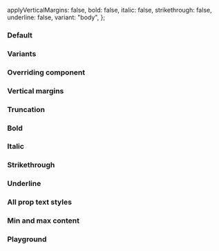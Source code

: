 
<Meta of={IcTypographyStories} />

<Description markdown={readme} />

  applyVerticalMargins: false,
  bold: false,
  italic: false,
  strikethrough: false,
  underline: false,
  variant: "body",
};

### Default

<Canvas>
  <Story of={IcTypographyStories.Default} />
</Canvas>

### Variants

<Canvas>
  <Story of={IcTypographyStories.Variants} />
</Canvas>

### Overriding component

<Canvas>
  <Story of={IcTypographyStories.ComponentOverride} />
</Canvas>

### Vertical margins

<Canvas>
  <Story of={IcTypographyStories.VerticalMargins} />
</Canvas>

### Truncation

<Canvas>
  <Story of={IcTypographyStories.Truncation} />
</Canvas>

### Bold

<Canvas>
  <Story of={IcTypographyStories.Bold} />
</Canvas>

### Italic

<Canvas>
  <Story of={IcTypographyStories.Italic} />
</Canvas>

### Strikethrough

<Canvas>
  <Story of={IcTypographyStories.Strikethrough} />
</Canvas>

### Underline

<Canvas>
  <Story of={IcTypographyStories.Underline} />
</Canvas>

### All prop text styles

<Canvas>
  <Story of={IcTypographyStories.AllPropTextStyles} />
</Canvas>

### Min and max content

<Canvas>
  <Story of={IcTypographyStories.MinAndMaxContent} />
</Canvas>

### Playground

<Canvas>
  <Story of={IcTypographyStories.Playground} />
</Canvas>
